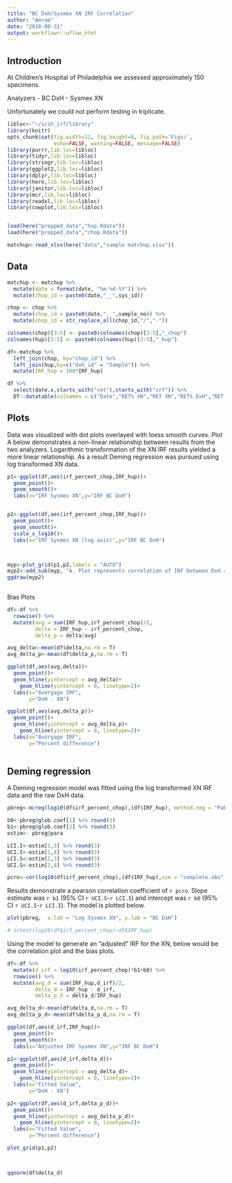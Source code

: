 ```yaml
---
title: "BC DxH/Sysmex XN IRF Correlation"
author: "Amrom"
date: "2018-08-31"
output: workflowr::wflow_html
---
```


## Introduction


At Children's Hospital of Philadelphia we assessed approximately 150 specimens. 

Analyzers
- BC DxH
- Sysmex XN

Unfortunately we could not perform testing in triplicate.

```r
libloc<-"~/icsh_irf/library"
library(knitr)
opts_chunk$set(fig.width=12, fig.height=8, fig.path='Figs/',
               echo=FALSE, warning=FALSE, message=FALSE)
library(purrr,lib.loc=libloc)
library(tidyr,lib.loc=libloc)
library(stringr,lib.loc=libloc)
library(ggplot2,lib.loc=libloc)
library(dplyr,lib.loc=libloc)
library(here,lib.loc=libloc)
library(janitor,lib.loc=libloc)
library(mcr,lib.loc=libloc)
library(readxl,lib.loc=libloc)
library(cowplot,lib.loc=libloc)



```


```r
load(here("prepped_data","hup.Rdata"))
load(here("prepped_data","chop.Rdata"))

```

```r
matchup<-read_xlsx(here("data","sample matchup.xlsx"))
```

## Data

```r
matchup <- matchup %>% 
  mutate(date = format(date, "%m-%d-%Y")) %>% 
  mutate(chop_id = paste0(date,"__",sys_id))

chop <- chop %>% 
  mutate(chop_id = paste0(date,"__",sample_no)) %>% 
  mutate(chop_id = str_replace_all(chop_id,"/","-"))

colnames(chop)[3:5] <- paste0(colnames(chop)[3:5],"_chop")
colnames(hup)[3:5] <- paste0(colnames(hup)[3:5],"_hup")

df<-matchup %>% 
  left_join(chop, by="chop_id") %>% 
  left_join(hup,by=c("dxh_id" = "Sample")) %>% 
  mutate(IRF_hup = 100*IRF_hup)

df %>% 
  select(date.x,starts_with("ret"),starts_with("irf")) %>% 
  DT::datatable(colnames = c("Date","RET% XN","RET XN","RET% DxH","RET DxH","IRF XN","IRF DxH"))
```


## Plots

Data was visualized with dot plots overlayed with loess smooth curves. Plot A below demonstrates a non-linear relationship between results from the two analyzers. Logarithmic transformation of the XN IRF results yielded a more linear relationship. As a result Deming regression was pursued using log transformed XN data.


```r

p1<-ggplot(df,aes(irf_percent_chop,IRF_hup))+
  geom_point()+
  geom_smooth()+
  labs(x="IRF Sysmex XN",y="IRF BC DxH")


p2<-ggplot(df,aes(irf_percent_chop,IRF_hup))+
  geom_point()+
  geom_smooth()+
  scale_x_log10()+
  labs(x="IRF Sysmex XN (log axis)",y="IRF BC DxH")



myp<-plot_grid(p1,p2,labels = "AUTO")
myp2<-add_sub(myp, "A. Plot represents correlation of IRF between DxH and XN.\nB. Correlation plotting XN data on log scale", x = 0, hjust = 0)
ggdraw(myp2)
  
```

Bias Plots
```r
df<-df %>% 
  rowwise() %>% 
  mutate(avg = sum(IRF_hup,irf_percent_chop)/2,
         delta = IRF_hup - irf_percent_chop,
         delta_p = delta/avg)

avg_delta<-mean(df$delta,na.rm = T)
avg_delta_p<-mean(df$delta_p,na.rm = T)

ggplot(df,aes(avg,delta))+
  geom_point()+
  geom_hline(yintercept = avg_delta)+
    geom_hline(yintercept = 0, linetype=2)+
  labs(x="Avergage IRF",
       y="DxH - XN")

ggplot(df,aes(avg,delta_p))+
  geom_point()+
  geom_hline(yintercept = avg_delta_p)+
    geom_hline(yintercept = 0, linetype=2)+
  labs(x="Avergage IRF",
       y="Percent difference")
  
```



## Deming regression

A Deming regression model was fitted using the log transformed XN IRF data and the raw DxH data. 

```r

pbreg<-mcreg(log10(df$irf_percent_chop),(df$IRF_hup), method.reg = "PaBa",na.rm = TRUE)

b0<-pbreg@glob.coef[1] %>% round(3)
b1<-pbreg@glob.coef[2] %>% round(3)
estim<- pbreg@para

LCI.I<-estim[1,3] %>% round(3)
UCI.I<-estim[1,4] %>% round(3)
LCI.S<-estim[2,3] %>% round(3)
UCI.S<-estim[2,4] %>% round(3)

pcro<-cor(log10(df$irf_percent_chop),(df$IRF_hup),use = "complete.obs",method = "pearson") %>% round(3)


```

Results demonstrate a pearson correlation coefficient of `r pcro`. Slope estimate was `r b1` (95% CI `r UCI.S`-`r LCI.S`) and intercept was `r b0` (95% CI `r UCI.I`-`r LCI.I`). The model is plotted below.

```r
plot(pbreg,  x.lab = "Log Sysmex XN", y.lab = "BC DxH")

# sctest(log10(df$irf_percent_chop)~df$IRF_hup)

```

Using the model to generate an "adjusted" IRF for the XN, below would be the correlation plot and the bias plots.

```r
df<-df %>% 
  mutate(d_irf = log10(irf_percent_chop)*b1+b0) %>% 
  rowwise() %>% 
  mutate(avg_d = sum(IRF_hup,d_irf)/2,
         delta_d = IRF_hup - d_irf,
         delta_p_d = delta_d/IRF_hup)

avg_delta_d<-mean(df$delta_d,na.rm = T)
avg_delta_p_d<-mean(df$delta_p_d,na.rm = T)

ggplot(df,aes(d_irf,IRF_hup))+
  geom_point()+
  geom_smooth()+
  labs(x="Adjusted IRF Sysmex XN",y="IRF BC DxH")
```

```r
p1<-ggplot(df,aes(d_irf,delta_d))+
  geom_point()+
  geom_hline(yintercept = avg_delta_d)+
    geom_hline(yintercept = 0, linetype=2)+
  labs(x="Fitted Value",
       y="DxH - XN")

p2<-ggplot(df,aes(d_irf,delta_p_d))+
  geom_point()+
  geom_hline(yintercept = avg_delta_p_d)+
    geom_hline(yintercept = 0, linetype=2)+
  labs(x="Fitted Value",
       y="Percent difference")

plot_grid(p1,p2)

  
```

```r
qqnorm(df$delta_d)
```

